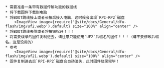 

    * 需要准备一条带有数据传输功能的数据线
    * 将下载固件下载到电脑
    * 将BOOT跳线接上或者长按后接入电脑，这时候会出现`RPI-RP2`磁盘
        <ImageView image={require('@site/docs/General/dfu-flash/img/uf2.webp').default} size="100%" align="center" />
    * 将BOOT跳线去除或者将按钮松开！！！
    * 将需要烧录的固件复制进去，请注意只能使用`UF2`后缀名的固件！！！（请不要修改后缀名，这是没用的）
    * 参考
        <ImageView image={require('@site/docs/General/dfu-flash/img/uf21.webp').default} size="100%" align="center" />
    * 固件复制进去后`RPI-RP2`磁盘会自动消失，此时固件烧录完毕！
